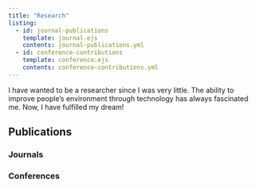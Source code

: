 ```yaml
---
title: "Research"
listing: 
  - id: journal-publications
    template: journal.ejs
    contents: journal-publications.yml
  - id: conference-contributions
    template: conference.ejs
    contents: conference-contributions.yml
---
```


I have wanted to be a researcher since I was very little.
The ability to improve people's environment through technology has always fascinated me.
Now, I have fulfilled my dream!

## Publications

### Journals

::: {#journal-publications}
:::

### Conferences

::: {#conference-contributions}
:::
